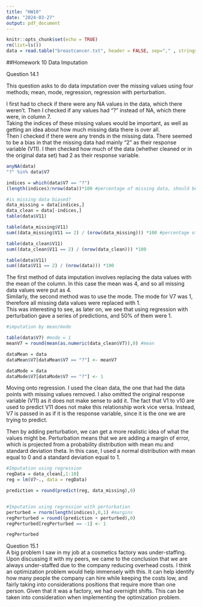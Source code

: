 ---
title: "HW10"
date: "2024-03-27"
output: pdf_document
---

```{r setup, include=FALSE}
knitr::opts_chunk$set(echo = TRUE)
rm(list=ls())
data = read.table("breastcancer.txt", header = FALSE, sep="," , stringsAsFactors = FALSE)
```

##Homework 10 Data Imputation     
      
Question 14.1        
        
This question asks to do data imputation over the missing values using four methods; mean, mode, regression, regression with perturbation.    
       
I first had to check if there were any NA values in the data, which there weren't. Then I checked if any values had "?" instead of NA, which there were, in column 7.       
Taking the indices of these missing values would be important, as well as getting an idea about how much missing data there is over all.      
Then I checked if there were any trends in the missing data. There seemed to be a bias in that the missing data had mainly "2" as their response variable (V11). I then checked how much of the data (whether cleaned or in the original data set) had 2 as their response variable.

```{r}

anyNA(data)
"?" %in% data$V7

indices = which(data$V7 == "?")
(length(indices)/nrow(data))*100 #percentage of missing data, should be <5%

#is missing data biased?
data_missing = data[indices,]
data_clean = data[-indices,]
table(data$V11)

table(data_missing$V11) 
sum((data_missing$V11 == 2) / (nrow(data_missing))) *100 #percentage of data missing that has the response variable equal to 2. 

table(data_clean$V11)
sum((data_clean$V11 == 2) / (nrow(data_clean))) *100

table(data$V11)
sum((data$V11 == 2) / (nrow(data))) *100
```

The first method of data imputation involves replacing the data values with the mean of the column. In this case the mean was 4, and so all missing data values were put as 4.     
Similarly, the second method was to use the mode. The mode for V7 was 1, therefore all missing data values were replaced with 1.     
This was interesting to see, as later on, we see that using regression with perturbation gave a series of predictions, and 50% of them were 1.

```{r}

#imputation by mean/mode

table(data$V7) #mode = 1
meanV7 = round(mean(as.numeric(data_clean$V7)),0) #mean

dataMean = data
dataMean$V7[dataMean$V7 == "?"] <- meanV7

dataMode = data
dataMode$V7[dataMode$V7 == "?"] <- 1

```

Moving onto regression. I used the clean data, the one that had the data points with missing values removed. I also omitted the original response variable (V11) as it does not make sense to add it. The fact that V1 to v10 are used to predict V11 does not make this relationship work vice versa. Instead, V7 is passed in as if it is the response variable, since it is the one we are trying to predict.  
       
Then by adding perturbation, we can get a more realistic idea of what the values might be. Perturbation means that we are adding a margin of error, which is projected from a probability distribution with mean mu and standard deviation theta. In this case, I used a normal distribution with mean equal to 0 and a standard deviation equal to 1.
```{r}
#Imputation using regression
regData = data_clean[,1:10]
reg = lm(V7~., data = regData)

prediction = round(predict(reg, data_missing),0)


#Imputation using regression with perturbation
perturbed = rnorm(length(indices),0,1) #margins
regPerturbed = round((prediction + perturbed),0)
regPerturbed[regPerturbed == -1] <- 1

regPerturbed


```

Question 15.1    
A big problem I saw in my job at a cosmetics factory was under-staffing. Upon discussing it with my peers, we came to the conclusion that we are always under-staffed due to the company reducing overhead costs. I think an optimization problem would help immensely with this. It can help identify how many people the company can hire while keeping the costs low, and fairly taking into considerations positions that require more than one person. Given that it was a factory, we had overnight shifts. This can be taken into consideration when implementing the optimization problem.
